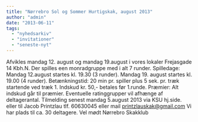 ```yaml
---
title: "Nørrebro Sol og Sommer Hurtigskak, august 2013"
author: "admin"
date: "2013-06-11"
tags: 
  - "nyhedsarkiv"
  - "invitationer"
  - "seneste-nyt"
---
```


Afvikles mandag 12. august og mandag 19.august i vores lokaler Frejasgade 14 Kbh.N. Der spilles een monradgruppe med i alt 7 runder. Spilledage: Mandag 12.august startes kl. 19.30 (3 runder). Mandag 19. august startes kl. 19.00 (4 runder). Betænkningstid: 20 min pr. spiller plus 5 sek. pr. træk startende ved træk 1. Indskud kr. 50,- betales før 1.runde. Præmier: Alt indskud går til præmier. Eventuelle ratinggrupper vil afhænge af deltagerantal. Tilmelding senest mandag 5.august 2013 via KSU hj.side. eller til Jacob Printzlau tlf. 60630045 eller mail printzlauskak@gmail.com Vi har plads til ca. 30 deltagere. Vel mødt Nørrebro Skakklub
